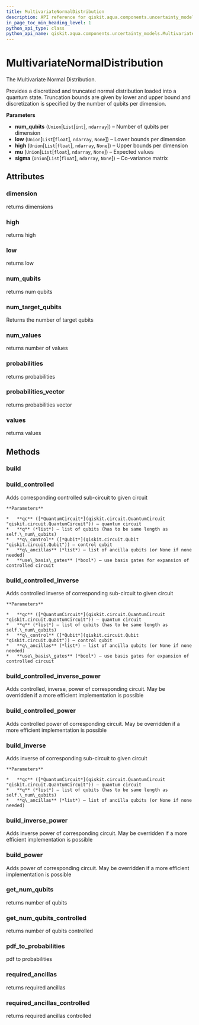 ```yaml
---
title: MultivariateNormalDistribution
description: API reference for qiskit.aqua.components.uncertainty_models.MultivariateNormalDistribution
in_page_toc_min_heading_level: 1
python_api_type: class
python_api_name: qiskit.aqua.components.uncertainty_models.MultivariateNormalDistribution
---
```


# MultivariateNormalDistribution

<Class id="qiskit.aqua.components.uncertainty_models.MultivariateNormalDistribution" isDedicatedPage={true} github="https://github.com/qiskit-community/qiskit-aqua/tree/stable/0.7/qiskit/aqua/components/uncertainty_models/multivariate_normal_distribution.py" signature="MultivariateNormalDistribution(num_qubits, low=None, high=None, mu=None, sigma=None)" modifiers="class">
  The Multivariate Normal Distribution.

  Provides a discretized and truncated normal distribution loaded into a quantum state. Truncation bounds are given by lower and upper bound and discretization is specified by the number of qubits per dimension.

  **Parameters**

  *   **num\_qubits** (`Union`\[`List`\[`int`], `ndarray`]) – Number of qubits per dimension
  *   **low** (`Union`\[`List`\[`float`], `ndarray`, `None`]) – Lower bounds per dimension
  *   **high** (`Union`\[`List`\[`float`], `ndarray`, `None`]) – Upper bounds per dimension
  *   **mu** (`Union`\[`List`\[`float`], `ndarray`, `None`]) – Expected values
  *   **sigma** (`Union`\[`List`\[`float`], `ndarray`, `None`]) – Co-variance matrix

  ## Attributes

  <span id="multivariatenormaldistribution-dimension" />

  ### dimension

  <Attribute id="qiskit.aqua.components.uncertainty_models.MultivariateNormalDistribution.dimension">
    returns dimensions
  </Attribute>

  <span id="multivariatenormaldistribution-high" />

  ### high

  <Attribute id="qiskit.aqua.components.uncertainty_models.MultivariateNormalDistribution.high">
    returns high
  </Attribute>

  <span id="multivariatenormaldistribution-low" />

  ### low

  <Attribute id="qiskit.aqua.components.uncertainty_models.MultivariateNormalDistribution.low">
    returns low
  </Attribute>

  <span id="multivariatenormaldistribution-num-qubits" />

  ### num\_qubits

  <Attribute id="qiskit.aqua.components.uncertainty_models.MultivariateNormalDistribution.num_qubits">
    returns num qubits
  </Attribute>

  <span id="multivariatenormaldistribution-num-target-qubits" />

  ### num\_target\_qubits

  <Attribute id="qiskit.aqua.components.uncertainty_models.MultivariateNormalDistribution.num_target_qubits">
    Returns the number of target qubits
  </Attribute>

  <span id="multivariatenormaldistribution-num-values" />

  ### num\_values

  <Attribute id="qiskit.aqua.components.uncertainty_models.MultivariateNormalDistribution.num_values">
    returns number of values
  </Attribute>

  <span id="multivariatenormaldistribution-probabilities" />

  ### probabilities

  <Attribute id="qiskit.aqua.components.uncertainty_models.MultivariateNormalDistribution.probabilities">
    returns probabilities
  </Attribute>

  <span id="multivariatenormaldistribution-probabilities-vector" />

  ### probabilities\_vector

  <Attribute id="qiskit.aqua.components.uncertainty_models.MultivariateNormalDistribution.probabilities_vector">
    returns probabilities vector
  </Attribute>

  <span id="multivariatenormaldistribution-values" />

  ### values

  <Attribute id="qiskit.aqua.components.uncertainty_models.MultivariateNormalDistribution.values">
    returns values
  </Attribute>

  ## Methods

  <span id="multivariatenormaldistribution-build" />

  ### build

  <Function id="qiskit.aqua.components.uncertainty_models.MultivariateNormalDistribution.build" signature="MultivariateNormalDistribution.build(qc, q, q_ancillas=None, params=None)" />

  <span id="multivariatenormaldistribution-build-controlled" />

  ### build\_controlled

  <Function id="qiskit.aqua.components.uncertainty_models.MultivariateNormalDistribution.build_controlled" signature="MultivariateNormalDistribution.build_controlled(qc, q, q_control, q_ancillas=None, use_basis_gates=True)">
    Adds corresponding controlled sub-circuit to given circuit

    **Parameters**

    *   **qc** ([*QuantumCircuit*](qiskit.circuit.QuantumCircuit "qiskit.circuit.QuantumCircuit")) – quantum circuit
    *   **q** (*list*) – list of qubits (has to be same length as self.\_num\_qubits)
    *   **q\_control** ([*Qubit*](qiskit.circuit.Qubit "qiskit.circuit.Qubit")) – control qubit
    *   **q\_ancillas** (*list*) – list of ancilla qubits (or None if none needed)
    *   **use\_basis\_gates** (*bool*) – use basis gates for expansion of controlled circuit
  </Function>

  <span id="multivariatenormaldistribution-build-controlled-inverse" />

  ### build\_controlled\_inverse

  <Function id="qiskit.aqua.components.uncertainty_models.MultivariateNormalDistribution.build_controlled_inverse" signature="MultivariateNormalDistribution.build_controlled_inverse(qc, q, q_control, q_ancillas=None, use_basis_gates=True)">
    Adds controlled inverse of corresponding sub-circuit to given circuit

    **Parameters**

    *   **qc** ([*QuantumCircuit*](qiskit.circuit.QuantumCircuit "qiskit.circuit.QuantumCircuit")) – quantum circuit
    *   **q** (*list*) – list of qubits (has to be same length as self.\_num\_qubits)
    *   **q\_control** ([*Qubit*](qiskit.circuit.Qubit "qiskit.circuit.Qubit")) – control qubit
    *   **q\_ancillas** (*list*) – list of ancilla qubits (or None if none needed)
    *   **use\_basis\_gates** (*bool*) – use basis gates for expansion of controlled circuit
  </Function>

  <span id="multivariatenormaldistribution-build-controlled-inverse-power" />

  ### build\_controlled\_inverse\_power

  <Function id="qiskit.aqua.components.uncertainty_models.MultivariateNormalDistribution.build_controlled_inverse_power" signature="MultivariateNormalDistribution.build_controlled_inverse_power(qc, q, q_control, power, q_ancillas=None, use_basis_gates=True)">
    Adds controlled, inverse, power of corresponding circuit. May be overridden if a more efficient implementation is possible
  </Function>

  <span id="multivariatenormaldistribution-build-controlled-power" />

  ### build\_controlled\_power

  <Function id="qiskit.aqua.components.uncertainty_models.MultivariateNormalDistribution.build_controlled_power" signature="MultivariateNormalDistribution.build_controlled_power(qc, q, q_control, power, q_ancillas=None, use_basis_gates=True)">
    Adds controlled power of corresponding circuit. May be overridden if a more efficient implementation is possible
  </Function>

  <span id="multivariatenormaldistribution-build-inverse" />

  ### build\_inverse

  <Function id="qiskit.aqua.components.uncertainty_models.MultivariateNormalDistribution.build_inverse" signature="MultivariateNormalDistribution.build_inverse(qc, q, q_ancillas=None)">
    Adds inverse of corresponding sub-circuit to given circuit

    **Parameters**

    *   **qc** ([*QuantumCircuit*](qiskit.circuit.QuantumCircuit "qiskit.circuit.QuantumCircuit")) – quantum circuit
    *   **q** (*list*) – list of qubits (has to be same length as self.\_num\_qubits)
    *   **q\_ancillas** (*list*) – list of ancilla qubits (or None if none needed)
  </Function>

  <span id="multivariatenormaldistribution-build-inverse-power" />

  ### build\_inverse\_power

  <Function id="qiskit.aqua.components.uncertainty_models.MultivariateNormalDistribution.build_inverse_power" signature="MultivariateNormalDistribution.build_inverse_power(qc, q, power, q_ancillas=None)">
    Adds inverse power of corresponding circuit. May be overridden if a more efficient implementation is possible
  </Function>

  <span id="multivariatenormaldistribution-build-power" />

  ### build\_power

  <Function id="qiskit.aqua.components.uncertainty_models.MultivariateNormalDistribution.build_power" signature="MultivariateNormalDistribution.build_power(qc, q, power, q_ancillas=None)">
    Adds power of corresponding circuit. May be overridden if a more efficient implementation is possible
  </Function>

  <span id="multivariatenormaldistribution-get-num-qubits" />

  ### get\_num\_qubits

  <Function id="qiskit.aqua.components.uncertainty_models.MultivariateNormalDistribution.get_num_qubits" signature="MultivariateNormalDistribution.get_num_qubits()">
    returns number of qubits
  </Function>

  <span id="multivariatenormaldistribution-get-num-qubits-controlled" />

  ### get\_num\_qubits\_controlled

  <Function id="qiskit.aqua.components.uncertainty_models.MultivariateNormalDistribution.get_num_qubits_controlled" signature="MultivariateNormalDistribution.get_num_qubits_controlled()">
    returns number of qubits controlled
  </Function>

  <span id="multivariatenormaldistribution-pdf-to-probabilities" />

  ### pdf\_to\_probabilities

  <Function id="qiskit.aqua.components.uncertainty_models.MultivariateNormalDistribution.pdf_to_probabilities" signature="MultivariateNormalDistribution.pdf_to_probabilities(pdf, low, high, num_values)" modifiers="static">
    pdf to probabilities
  </Function>

  <span id="multivariatenormaldistribution-required-ancillas" />

  ### required\_ancillas

  <Function id="qiskit.aqua.components.uncertainty_models.MultivariateNormalDistribution.required_ancillas" signature="MultivariateNormalDistribution.required_ancillas()">
    returns required ancillas
  </Function>

  <span id="multivariatenormaldistribution-required-ancillas-controlled" />

  ### required\_ancillas\_controlled

  <Function id="qiskit.aqua.components.uncertainty_models.MultivariateNormalDistribution.required_ancillas_controlled" signature="MultivariateNormalDistribution.required_ancillas_controlled()">
    returns required ancillas controlled
  </Function>
</Class>

